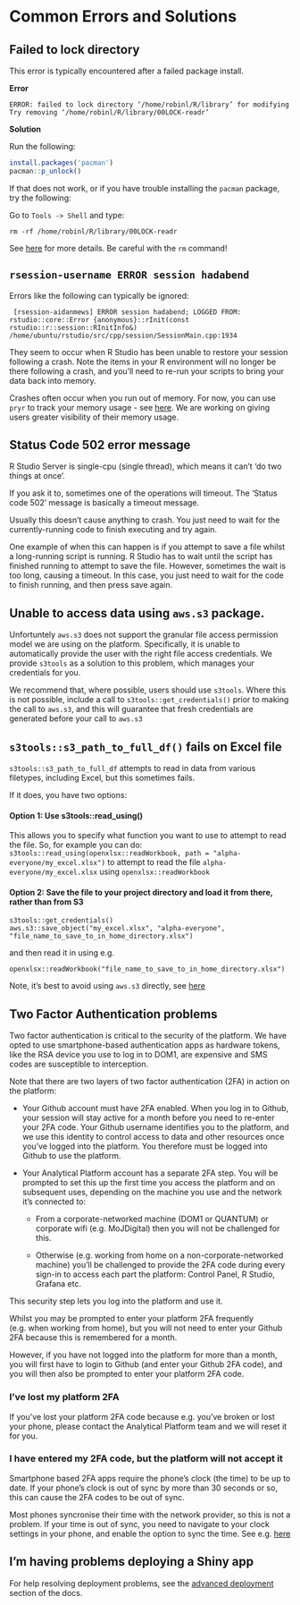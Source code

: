 # Common Errors and Solutions 

## Failed to lock directory

This error is typically encountered after a failed package install. 

**Error**
```
ERROR: failed to lock directory ‘/home/robinl/R/library’ for modifying
Try removing ‘/home/robinl/R/library/00LOCK-readr’
```

**Solution**

Run the following:
```r
install.packages('pacman')
pacman::p_unlock()
```

If that does not work, or if you have trouble installing the `pacman` package, try the following:

Go to  `Tools -> Shell` and type:

`rm -rf /home/robinl/R/library/00LOCK-readr`

See [here](http://linuxcommand.org/man_pages/rm1.html) for more details.  Be careful with the `rm` command!

## `rsession-username ERROR session hadabend` 

Errors like the following can typically be ignored:

```
 [rsession-aidanmews] ERROR session hadabend; LOGGED FROM: rstudio::core::Error {anonymous}::rInit(const rstudio::r::session::RInitInfo&) /home/ubuntu/rstudio/src/cpp/session/SessionMain.cpp:1934
```

They seem to occur when R Studio has been unable to restore your session following a crash.  Note the items in your R environment will no longer be there following a crash, and you'll need to re-run your scripts to bring your data back into memory.

Crashes often occur when you run out of memory.  For now, you can use `pryr` to track your memory usage - see [here](https://rdrr.io/cran/pryr/man/mem_used.html).  We are working on giving users greater visibility of their memory usage.

## Status Code 502 error message

R Studio Server is single-cpu (single thread), which means it can’t ‘do two things at once’.

If you ask it to, sometimes one of the operations will timeout.  The 'Status code 502' message is basically a timeout message.

Usually this doesn't cause anything to crash.  You just need to wait for the currently-running code to finish executing and try again.

One example of when this can happen is if you attempt to save a file whilst a long-running script is running.  R Studio has to wait until the script has finished running to attempt to save the file.  However, sometimes the wait is too long, causing a timeout.  In this case, you just need to wait for the code to finish running, and then press save again.


## Unable to access data using `aws.s3` package.

Unfortuntely `aws.s3` does not support the granular file access permission model we are using on the platform.  Specifically, it is unable to automatically provide the user with the right file access credentials.  We provide `s3tools` as a solution to this problem, which manages your credentials for you.

We recommend that, where possible, users should use `s3tools`.  Where this is not possible, include a call to `s3tools::get_credentials()` prior to making the call to `aws.s3`, and this will guarantee that fresh credentials are generated before your call to `aws.s3`

## `s3tools::s3_path_to_full_df()` fails on Excel file

`s3tools::s3_path_to_full_df` attempts to read in data from various filetypes, including Excel, but this sometimes fails.

If it does, you have two options:

#### Option 1:  Use s3tools::read_using()

This allows you to specify what function you want to use to attempt to read the file. So, for example you can do: 
`s3tools::read_using(openxlsx::readWorkbook, path = "alpha-everyone/my_excel.xlsx")` to attempt to read the file `alpha-everyone/my_excel.xlsx` using `openxlsx::readWorkbook`

#### Option 2:  Save the file to your project directory and load it from there, rather than from S3
```
s3tools::get_credentials()
aws.s3::save_object("my_excel.xlsx", "alpha-everyone", "file_name_to_save_to_in_home_directory.xlsx")
```

and then read it in using e.g.

`openxlsx::readWorkbook("file_name_to_save_to_in_home_directory.xlsx")`

Note, it's best to avoid using `aws.s3` directly, see [here](https://github.com/moj-analytical-services/platform_user_guidance/blob/master/05-errors.Rmd#unable-to-access-data-using-awss3-package)

## Two Factor Authentication problems {#two-factor-auth-issues}

Two factor authentication is critical to the security of the platform. We have opted to use smartphone-based authentication apps as hardware tokens, like the RSA device you use to log in to DOM1, are expensive and SMS codes are susceptible to interception.

Note that there are two layers of two factor authentication (2FA) in action on the platform:

* Your Github account must have 2FA enabled.  When you log in to Github, your session will stay active for a month before you need to re-enter your 2FA code.  Your Github username identifies you to the platform, and we use this identity to control access to data and other resources once you've logged into the platform.  You therefore must be logged into Github to use the platform.

* Your Analytical Platform account has a separate 2FA step.  You will be prompted to set this up the first time you access the platform and on subsequent uses, depending on the machine you use and the network it's connected to:

    * From a corporate-networked machine (DOM1 or QUANTUM) or corporate wifi (e.g. MoJDigital) then you will not be challenged for this.

    * Otherwise (e.g. working from home on a non-corporate-networked machine) you'll be challenged to provide the 2FA code during every sign-in to access each part the platform: Control Panel, R Studio, Grafana etc.

This security step lets you log into the platform and use it.

Whilst you may be prompted to enter your platform 2FA frequently (e.g. when working from home), but you will not need to enter your Github 2FA because this is remembered for a month.

However, if you have not logged into the platform for more than a month, you will first have to login to Github (and enter your Github 2FA code), and you will then also be prompted to enter your platform 2FA code.

### I've lost my platform 2FA

If you've lost your platform 2FA code because e.g. you've broken or lost your phone, please contact the Analytical Platform team and we will reset it for you.

### I have entered my 2FA code, but the platform will not accept it

Smartphone based 2FA apps require the phone's clock (the time) to be up to date.  If your phone's clock is out of sync by more than 30 seconds or so, this can cause the 2FA codes to be out of sync.  

Most phones syncronise their time with the network provider, so this is not a problem.  If your time is out of sync, you need to navigate to your clock settings in your phone, and enable the option to sync the time.  See e.g. [here](https://android.stackexchange.com/questions/114644/how-to-force-a-time-date-update-in-my-phone)

## I'm having problems deploying a Shiny app

For help resolving deployment problems, see the [advanced deployment](https://moj-analytical-services.github.io/platform_user_guidance/deploying-a-shiny-app.html#advanced-deployment) section of the docs.

